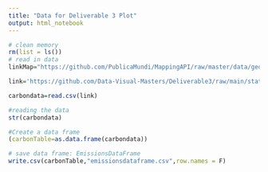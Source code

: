 ```yaml
---
title: "Data for Deliverable 3 Plot"
output: html_notebook
---
```


```r
# clean memory
rm(list = ls())
# read in data
linkMap="https://github.com/PublicaMundi/MappingAPI/raw/master/data/geojson/us-states.json"

link='https://github.com/Data-Visual-Masters/Deliverable3/raw/main/state_percapita_CO2emissions.csv'

carbondata=read.csv(link)

#reading the data
str(carbondata)

#Create a data frame
(carbonTable=as.data.frame(carbondata))

# save data frame: EmissionsDataFrame
write.csv(carbonTable,"emissionsdataframe.csv",row.names = F)
```

